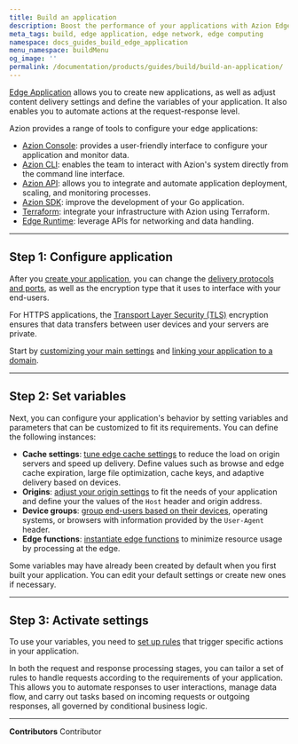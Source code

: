 ```yaml
---
title: Build an application
description: Boost the performance of your applications with Azion Edge Application.
meta_tags: build, edge application, edge network, edge computing
namespace: docs_guides_build_edge_application
menu_namespace: buildMenu
og_image: ''
permalink: /documentation/products/guides/build/build-an-application/
---
```


[Edge Application](/en/documentation/products/build/edge-application/) allows you to create new applications, as well as adjust content delivery settings and define the variables of your application. It also enables you to automate actions at the request-response level. 

Azion provides a range of tools to configure your edge applications: 

- [Azion Console](https://console.azion.com): provides a user-friendly interface to configure your application and monitor data.
- [Azion CLI](/en/documentation/products/build/develop-with-azion/cli/): enables the team to interact with Azion's system directly from the command line interface.
- [Azion API](https://api.azion.com): allows you to integrate and automate application deployment, scaling, and monitoring processes.
- [Azion SDK](/en/documentation/products/build/develop-with-azion/sdk/go/): improve the development of your Go application.
- [Terraform](/en/documentation/products/build/develop-with-azion/terraform-provider/): integrate your infrastructure with Azion using Terraform.
- [Edge Runtime](/en/documentation/products/build/develop-with-azion/runtime-apis/): leverage APIs for networking and data handling.

---

## Step 1: Configure application

After you [create your application](/en/documentation/products/start-with-a-template/), you can change the [delivery protocols and ports](/en/documentation/products/edge-application/build/main-settings/), as well as the encryption type that it uses to interface with your end-users. 

For HTTPS applications, the [Transport Layer Security (TLS)](/en/documentation/products/guides/create-a-digital-certificate/) encryption ensures that data transfers between user devices and your servers are private.

Start by [customizing your main settings](/en/documentation/products/guides/build/configure-main-settings/) and [linking your application to a domain](/en/documentation/products/guides/configure-a-domain/).

---

## Step 2: Set variables

Next, you can configure your application's behavior by setting variables and parameters that can be customized to fit its requirements. You can define the following instances:

- **Cache settings**: [tune edge cache settings](/en/documentation/products/guides/build/tune-cache-settings/) to reduce the load on origin servers and speed up delivery. Define values such as browse and edge cache expiration, large file optimization, cache keys, and adaptive delivery based on devices.
- **Origins**: [adjust your origin settings](/en/documentation/products/guides/build/work-with-origins/) to fit the needs of your application and define your the values of the `Host` header and origin address. 
- **Device groups**: [group end-users based on their devices](/en/documentation/products/guides/build/create-device-groups/), operating systems, or browsers with information provided by the `User-Agent` header.
- **Edge functions**: [instantiate edge functions](/en/documentation/products/guides/build/instantiate-edge-functions/) to minimize resource usage by processing at the edge.

Some variables may have already been created by default when you first built your application. You can edit your default settings or create new ones if necessary.

---

## Step 3: Activate settings

To use your variables, you need to [set up rules](/en/documentation/products/guides/build/work-with-rules-engine/) that trigger specific actions in your application. 

In both the request and response processing stages, you can tailor a set of rules to handle requests according to the requirements of your application. This allows you to automate responses to user interactions, manage data flow, and carry out tasks based on incoming requests or outgoing responses, all governed by conditional business logic.



---


**Contributors** <ContributorList>Contributor</ContributorList>
